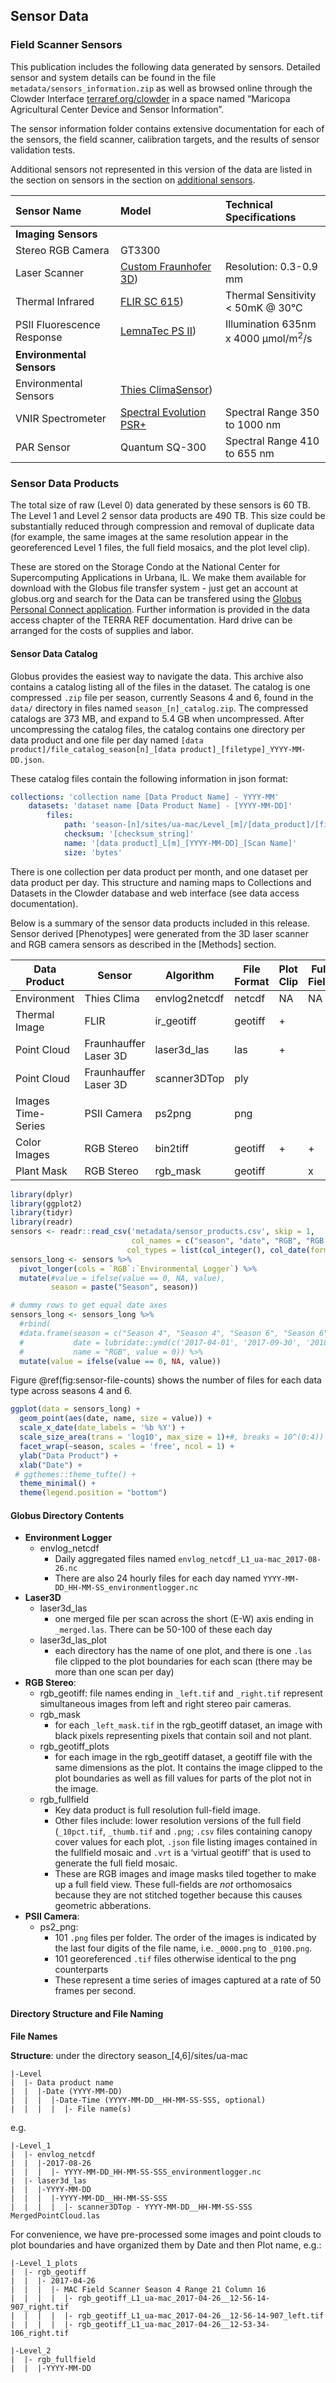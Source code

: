 ## Sensor Data

### Field Scanner Sensors

This publication includes the following data generated by sensors. Detailed sensor and system details can be found in the file `metadata/sensors_information.zip` as well as browsed online through the Clowder Interface [terraref.org/clowder](https://terraref.ncsa.illinois.edu/clowder/datasets?space=594bda394f0cf8bbab271dfb&size=24#) in a space named "Maricopa Agricultural Center Device and Sensor Information".

The sensor information folder contains extensive documentation for each of the sensors, the field scanner, calibration targets, and the results of sensor validation tests.

Additional sensors not represented in this version of the data are listed in the section on sensors in the section on [additional sensors](#future-sensors).


| Sensor Name | Model | Technical Specifications |
| :--- | :--- | :--- |
| **Imaging Sensors** |  |  |  
| Stereo RGB Camera  | GT3300  |  |
| Laser Scanner | [Custom Fraunhofer 3D](https://terraref.ncsa.illinois.edu/clowder/datasets/5873a7444f0cad7d81319b2b?space=594bda394f0cf8bbab271dfb)) | Resolution: 0.3-0.9 mm |
| Thermal Infrared | [FLIR SC 615](https://terraref.ncsa.illinois.edu/clowder/datasets/5873a7184f0cad7d8131994a)) |  Thermal Sensitivity &lt; 50mK @ 30&deg;C |
| PSII Fluorescence Response | [LemnaTec PS II](https://terraref.ncsa.illinois.edu/clowder/datasets/5873a84b4f0cad7d8131a73d)) |  Illumination 635nm x 4000 &mu;mol/m^2^/s |
| **Environmental Sensors** |  |  |  |
| Environmental Sensors | [Thies ClimaSensor](https://terraref.ncsa.illinois.edu/clowder/datasets/5873a9724f0cad7d8131b4d3)) |  | Wind, Air Temperature, Humidity, Pressure, Light, Precipitation |
| VNIR Spectrometer  | [Spectral Evolution PSR+](https://terraref.ncsa.illinois.edu/clowder/datasets/599deaa64f0c19c55fc0aecd)  | Spectral Range 350 to 1000 nm|
| PAR Sensor | Quantum SQ-300 |  Spectral Range 410 to 655 nm |

### Sensor Data Products


The total size of raw (Level 0) data generated by these sensors is 60 TB. The Level 1 and Level 2 sensor data products are 490 TB. This size could be substantially reduced through compression and removal of duplicate data (for example, the same images at the same resolution appear in the georeferenced Level 1 files, the full field mosaics, and the plot level clip).

These are stored on the Storage Condo at the National Center for Supercomputing Applications in Urbana, IL. We make them available for download with the Globus file transfer system - just get an account at globus.org and search for the  Data can be transfered using the [Globus Personal Connect application](https://www.globus.org/globus-connect-personal). Further information is provided in the data access chapter of the TERRA REF documentation. Hard drive can be arranged for the costs of supplies and labor.

#### Sensor Data Catalog

Globus provides the easiest way to navigate the data. This archive also contains a catalog listing all of the files in the dataset. The catalog is one compressed `.zip` file per season, currently Seasons 4 and 6, found in the `data/` directory in files named `season_[n]_catalog.zip`. The compressed catalogs are 373 MB, and expand to 5.4 GB when uncompressed. After uncompressing the catalog files, the catalog contains one directory per data product and one file per day named `[data product]/file_catalog_season[n]_[data product]_[filetype]_YYYY-MM-DD.json`.

These catalog files contain the following information in json format:

```yaml
collections: 'collection name [Data Product Name] - YYYY-MM'
    datasets: 'dataset name [Data Product Name] - [YYYY-MM-DD]'
        files:
            path: 'season-[n]/sites/ua-mac/Level_[m]/[data_product]/[filename]'
            checksum: '[checksum_string]'
            name: '[data product]_L[m]_[YYYY-MM-DD]_[Scan Name]'
            size: 'bytes'
```

There is one collection per data product per month, and one dataset per data product per day. This structure and naming maps to Collections and Datasets in the Clowder database and web interface (see data access documentation).

Below is a summary of the sensor data products included in this release. Sensor derived [Phenotypes] were generated from the 3D laser scanner and RGB camera sensors as described in the [Methods] section.

| Data Product    | Sensor                | Algorithm     | File Format | Plot Clip | Full Field |
|-----------------|-----------------------|---------------|-------------|-----------|------------|
| Environment  | Thies Clima           | envlog2netcdf | netcdf      | NA        | NA         |
| Thermal Image      | FLIR                  | ir_geotiff    | geotiff     | +         |            |
| Point Cloud | Fraunhauffer Laser 3D | laser3d_las   | las         | +         |            |
| Point Cloud | Fraunhauffer Laser 3D | scanner3DTop  | ply         |           |            |
| Images Time-Series  | PSII Camera           | ps2png        | png         |           |            |
| Color Images    | RGB Stereo            | bin2tiff      | geotiff     | +         | +          |
| Plant Mask            | RGB Stereo            | rgb_mask      | geotiff     |          | x           |

```r
library(dplyr)
library(ggplot2)
library(tidyr)
library(readr)
sensors <- readr::read_csv('metadata/sensor_products.csv', skip = 1,
                           col_names = c("season", "date", "RGB", "RGB Mask", "RGB Plots", "RGB Full Field", "Mask Full Field", "Thermal Image", "Thermal Image Plots", "Point Cloud ply", "Point Cloud LAS", "Point Cloud Plots", "PSII", "Environmental Logger"),
                          col_types = list(col_integer(), col_date(format = "%D"), col_integer(), col_integer(), col_integer(), col_integer(), col_integer(), col_integer(), col_integer(), col_integer(), col_integer(), col_integer(), col_integer(), col_integer()))
sensors_long <- sensors %>%
  pivot_longer(cols = `RGB`:`Environmental Logger`) %>%
  mutate(#value = ifelse(value == 0, NA, value),
         season = paste("Season", season))

# dummy rows to get equal date axes
sensors_long <- sensors_long %>%
  #rbind(
  #data.frame(season = c("Season 4", "Season 4", "Season 6", "Season 6"),
  #           date = lubridate::ymd(c('2017-04-01', '2017-09-30', '2018-04-01', '2018-09-30')),
  #           name = "RGB", value = 0)) %>%
  mutate(value = ifelse(value == 0, NA, value))


```


Figure \@ref(fig:sensor-file-counts) shows the number of files for each data type across seasons 4 and 6.

```r

ggplot(data = sensors_long) +
  geom_point(aes(date, name, size = value)) +
  scale_x_date(date_labels = '%b %Y') +
  scale_size_area(trans = 'log10', max_size = 1)+#, breaks = 10^(0:4))
  facet_wrap(~season, scales = 'free', ncol = 1) +
  ylab("Data Product") +
  xlab("Date") +
 # ggthemes::theme_tufte() +
  theme_minimal() +
  theme(legend.position = "bottom")
```

#### Globus Directory Contents

* **Environment Logger**
  * envlog_netcdf
    * Daily aggregated files named `envlog_netcdf_L1_ua-mac_2017-08-26.nc`
    * There are also 24 hourly files for each day named `YYYY-MM-DD_HH-MM-SS_environmentlogger.nc`
* **Laser3D**
  * laser3d_las
    * one merged file per scan across the short (E-W) axis ending in `_merged.las`. There can be 50-100 of these each day
  * laser3d_las_plot
    * each directory has the name of one plot, and there is one `.las` file clipped to the plot boundaries for each scan (there may be more than one scan per day)
* **RGB Stereo**:
  * rgb_geotiff: file names ending in `_left.tif` and `_right.tif` represent simultaneous images from left and right stereo pair cameras.
  * rgb_mask
    * for each `_left_mask.tif` in the rgb_geotiff dataset, an image with black pixels representing pixels that contain soil and not plant.
  * rgb_geotiff_plots
    * for each image in the rgb_geotiff dataset, a geotiff file with the same dimensions as the plot. It contains the image clipped to the plot boundaries as well as fill values for parts of the plot not in the image.
  * rgb_fullfield
    * Key data product is full resolution full-field image.
    * Other files include: lower resolution versions of the full field (`_10pct.tif`, `_thumb.tif` and `.png`; `.csv` files containing canopy cover values for each plot, `.json` file listing images contained in the fullfield mosaic and `.vrt` is a 'virtual geotiff' that is used to generate the full field mosaic.
    * These are RGB images and image masks tiled together to make up a full field view. These full-fields are _not_ orthomosaics because they are not stitched together because this causes geometric abberations.
* **PSII Camera**:
  * ps2_png:
    * 101 `.png` files per folder. The order of the images is indicated by the last four digits of the file name, i.e. `_0000.png` to `_0100.png`.
    * 101 georeferenced `.tif` files otherwise identical to the png counterparts
    * These represent a time series of images captured at a rate of 50 frames per second.

#### Directory Structure and File Naming

**File Names**

**Structure**: under the directory season_[4,6]/sites/ua-mac

```
|-Level
|  |- Data product name
|  |  |-Date (YYYY-MM-DD)
|  |  |  |-Date-Time (YYYY-MM-DD__HH-MM-SS-SSS, optional)
|  |  |  |  |- File name(s)
```
e.g.

```
|-Level_1
|  |- envlog_netcdf
|  |  |-2017-08-26
|  |  |  |- YYYY-MM-DD_HH-MM-SS-SSS_environmentlogger.nc
|  |- laser3d_las
|  |  |-YYYY-MM-DD
|  |  |  |-YYYY-MM-DD__HH-MM-SS-SSS
|  |  |  |  |- scanner3DTop - YYYY-MM-DD__HH-MM-SS-SSS MergedPointCloud.las
```

For convenience, we have pre-processed some images and point clouds to plot boundaries and have organized them by Date and then Plot name, e.g.:  

```
|-Level_1_plots
|  |- rgb_geotiff
|  |  |- 2017-04-26
|  |  |  |- MAC Field Scanner Season 4 Range 21 Column 16
|  |  |  |  |- rgb_geotiff_L1_ua-mac_2017-04-26__12-56-14-907_right.tif
|  |  |  |  |- rgb_geotiff_L1_ua-mac_2017-04-26__12-56-14-907_left.tif
|  |  |  |  |- rgb_geotiff_L1_ua-mac_2017-04-26__12-53-34-106_right.tif
```



```
|-Level_2
|  |- rgb_fullfield
|  |  |-YYYY-MM-DD
```
